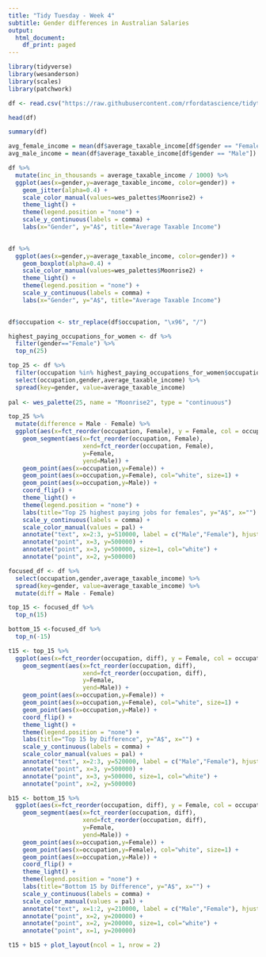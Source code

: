 ```yaml
---
title: "Tidy Tuesday - Week 4"
subtitle: Gender differences in Australian Salaries
output:
  html_document:
    df_print: paged
---
```



```r
library(tidyverse)
library(wesanderson)
library(scales)
library(patchwork)
```


```r
df <- read.csv("https://raw.githubusercontent.com/rfordatascience/tidytuesday/master/data/week4_australian_salary.csv")

head(df)
```

```r
summary(df)

```

```r

avg_female_income = mean(df$average_taxable_income[df$gender == "Female"])
avg_male_income = mean(df$average_taxable_income[df$gender == "Male"])

df %>%
  mutate(inc_in_thousands = average_taxable_income / 1000) %>%
  ggplot(aes(x=gender,y=average_taxable_income, color=gender)) + 
    geom_jitter(alpha=0.4) +
    scale_color_manual(values=wes_palettes$Moonrise2) +
    theme_light() +
    theme(legend.position = "none") +
    scale_y_continuous(labels = comma) +
    labs(x="Gender", y="A$", title="Average Taxable Income") 
    

```


```r

df %>%
  ggplot(aes(x=gender,y=average_taxable_income, color=gender)) + 
    geom_boxplot(alpha=0.4) +
    scale_color_manual(values=wes_palettes$Moonrise2) +
    theme_light() +
    theme(legend.position = "none") +
    scale_y_continuous(labels = comma) +
    labs(x="Gender", y="A$", title="Average Taxable Income") 
    
```

```r
df$occupation <- str_replace(df$occupation, "\x96", "/")

highest_paying_occupations_for_women <- df %>%
  filter(gender=="Female") %>%
  top_n(25)

top_25 <- df %>%
  filter(occupation %in% highest_paying_occupations_for_women$occupation) %>%
  select(occupation,gender,average_taxable_income) %>%
  spread(key=gender, value=average_taxable_income) 
  
pal <- wes_palette(25, name = "Moonrise2", type = "continuous")

top_25 %>%
  mutate(difference = Male - Female) %>%
  ggplot(aes(x=fct_reorder(occupation, Female), y = Female, col = occupation)) +
    geom_segment(aes(x=fct_reorder(occupation, Female), 
                     xend=fct_reorder(occupation, Female), 
                     y=Female, 
                     yend=Male)) + 
    geom_point(aes(x=occupation,y=Female)) +
    geom_point(aes(x=occupation,y=Female), col="white", size=1) +
    geom_point(aes(x=occupation,y=Male)) +
    coord_flip() + 
    theme_light() +
    theme(legend.position = "none") +
    labs(title="Top 25 highest paying jobs for females", y="A$", x="") +
    scale_y_continuous(labels = comma) + 
    scale_color_manual(values = pal) +
    annotate("text", x=2:3, y=510000, label = c("Male","Female"), hjust = 0) + 
    annotate("point", x=3, y=500000) +
    annotate("point", x=3, y=500000, size=1, col="white") +
    annotate("point", x=2, y=500000) 

```

```r

focused_df <- df %>%
  select(occupation,gender,average_taxable_income) %>%
  spread(key=gender, value=average_taxable_income) %>%
  mutate(diff = Male - Female) 

top_15 <- focused_df %>%
  top_n(15)

bottom_15 <-focused_df %>%
  top_n(-15)

t15 <- top_15 %>%
  ggplot(aes(x=fct_reorder(occupation, diff), y = Female, col = occupation)) +
    geom_segment(aes(x=fct_reorder(occupation, diff), 
                     xend=fct_reorder(occupation, diff), 
                     y=Female, 
                     yend=Male)) + 
    geom_point(aes(x=occupation,y=Female)) +
    geom_point(aes(x=occupation,y=Female), col="white", size=1) +
    geom_point(aes(x=occupation,y=Male)) +
    coord_flip() + 
    theme_light() +
    theme(legend.position = "none") +
    labs(title="Top 15 by Difference", y="A$", x="") +
    scale_y_continuous(labels = comma) + 
    scale_color_manual(values = pal) +
    annotate("text", x=2:3, y=520000, label = c("Male","Female"), hjust = 0) +  
    annotate("point", x=3, y=500000) +
    annotate("point", x=3, y=500000, size=1, col="white") +
    annotate("point", x=2, y=500000) 

b15 <- bottom_15 %>%
  ggplot(aes(x=fct_reorder(occupation, diff), y = Female, col = occupation)) +
    geom_segment(aes(x=fct_reorder(occupation, diff), 
                     xend=fct_reorder(occupation, diff), 
                     y=Female, 
                     yend=Male)) + 
    geom_point(aes(x=occupation,y=Female)) +
    geom_point(aes(x=occupation,y=Female), col="white", size=1) +
    geom_point(aes(x=occupation,y=Male)) +
    coord_flip() + 
    theme_light() +
    theme(legend.position = "none") +
    labs(title="Bottom 15 by Difference", y="A$", x="") +
    scale_y_continuous(labels = comma) + 
    scale_color_manual(values = pal) +
    annotate("text", x=1:2, y=210000, label = c("Male","Female"), hjust = 0) +  
    annotate("point", x=2, y=200000) +
    annotate("point", x=2, y=200000, size=1, col="white") +
    annotate("point", x=1, y=200000) 

t15 + b15 + plot_layout(ncol = 1, nrow = 2)

```

